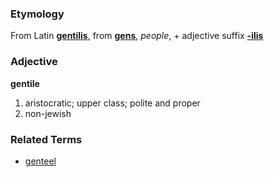===Etymology===
From Latin '''[[gentilis]]''', from '''[[gens]]''', ''people'', + adjective suffix '''[[-ilis]]'''

=== Adjective ===
'''gentile'''

# aristocratic; upper class; polite and proper
# non-jewish

===Related Terms===
*[[genteel]]